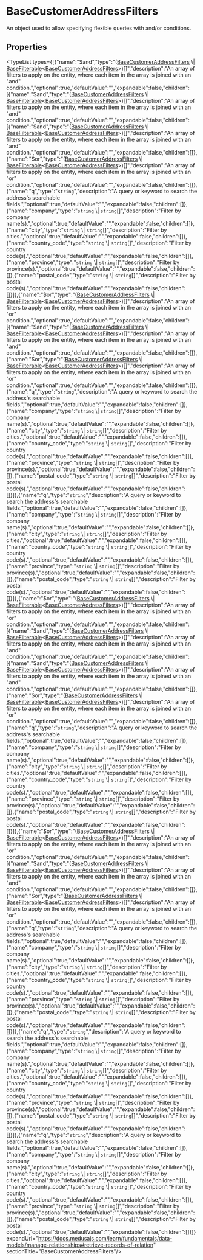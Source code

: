 
# BaseCustomerAddressFilters

An object used to allow specifying flexible queries with and/or conditions.

## Properties

<TypeList types={[{"name":"$and","type":"([BaseCustomerAddressFilters](./page.mdx) \\| [BaseFilterable](../../DAL/interfaces/types.DAL.BaseFilterable/page.mdx)&#60;[BaseCustomerAddressFilters](./page.mdx)&#62;)[]","description":"An array of filters to apply on the entity, where each item in the array is joined with an \"and\" condition.","optional":true,"defaultValue":"","expandable":false,"children":[{"name":"$and","type":"([BaseCustomerAddressFilters](./page.mdx) \\| [BaseFilterable](../../DAL/interfaces/types.DAL.BaseFilterable/page.mdx)&#60;[BaseCustomerAddressFilters](./page.mdx)&#62;)[]","description":"An array of filters to apply on the entity, where each item in the array is joined with an \"and\" condition.","optional":true,"defaultValue":"","expandable":false,"children":[{"name":"$and","type":"([BaseCustomerAddressFilters](./page.mdx) \\| [BaseFilterable](../../DAL/interfaces/types.DAL.BaseFilterable/page.mdx)&#60;[BaseCustomerAddressFilters](./page.mdx)&#62;)[]","description":"An array of filters to apply on the entity, where each item in the array is joined with an \"and\" condition.","optional":true,"defaultValue":"","expandable":false,"children":[]},{"name":"$or","type":"([BaseCustomerAddressFilters](./page.mdx) \\| [BaseFilterable](../../DAL/interfaces/types.DAL.BaseFilterable/page.mdx)&#60;[BaseCustomerAddressFilters](./page.mdx)&#62;)[]","description":"An array of filters to apply on the entity, where each item in the array is joined with an \"or\" condition.","optional":true,"defaultValue":"","expandable":false,"children":[]},{"name":"q","type":"`string`","description":"A query or keyword to search the address's searchable fields.","optional":true,"defaultValue":"","expandable":false,"children":[]},{"name":"company","type":"`string` \\| `string`[]","description":"Filter by company name(s).","optional":true,"defaultValue":"","expandable":false,"children":[]},{"name":"city","type":"`string` \\| `string`[]","description":"Filter by cities.","optional":true,"defaultValue":"","expandable":false,"children":[]},{"name":"country_code","type":"`string` \\| `string`[]","description":"Filter by country code(s).","optional":true,"defaultValue":"","expandable":false,"children":[]},{"name":"province","type":"`string` \\| `string`[]","description":"Filter by province(s).","optional":true,"defaultValue":"","expandable":false,"children":[]},{"name":"postal_code","type":"`string` \\| `string`[]","description":"Filter by postal code(s).","optional":true,"defaultValue":"","expandable":false,"children":[]}]},{"name":"$or","type":"([BaseCustomerAddressFilters](./page.mdx) \\| [BaseFilterable](../../DAL/interfaces/types.DAL.BaseFilterable/page.mdx)&#60;[BaseCustomerAddressFilters](./page.mdx)&#62;)[]","description":"An array of filters to apply on the entity, where each item in the array is joined with an \"or\" condition.","optional":true,"defaultValue":"","expandable":false,"children":[{"name":"$and","type":"([BaseCustomerAddressFilters](./page.mdx) \\| [BaseFilterable](../../DAL/interfaces/types.DAL.BaseFilterable/page.mdx)&#60;[BaseCustomerAddressFilters](./page.mdx)&#62;)[]","description":"An array of filters to apply on the entity, where each item in the array is joined with an \"and\" condition.","optional":true,"defaultValue":"","expandable":false,"children":[]},{"name":"$or","type":"([BaseCustomerAddressFilters](./page.mdx) \\| [BaseFilterable](../../DAL/interfaces/types.DAL.BaseFilterable/page.mdx)&#60;[BaseCustomerAddressFilters](./page.mdx)&#62;)[]","description":"An array of filters to apply on the entity, where each item in the array is joined with an \"or\" condition.","optional":true,"defaultValue":"","expandable":false,"children":[]},{"name":"q","type":"`string`","description":"A query or keyword to search the address's searchable fields.","optional":true,"defaultValue":"","expandable":false,"children":[]},{"name":"company","type":"`string` \\| `string`[]","description":"Filter by company name(s).","optional":true,"defaultValue":"","expandable":false,"children":[]},{"name":"city","type":"`string` \\| `string`[]","description":"Filter by cities.","optional":true,"defaultValue":"","expandable":false,"children":[]},{"name":"country_code","type":"`string` \\| `string`[]","description":"Filter by country code(s).","optional":true,"defaultValue":"","expandable":false,"children":[]},{"name":"province","type":"`string` \\| `string`[]","description":"Filter by province(s).","optional":true,"defaultValue":"","expandable":false,"children":[]},{"name":"postal_code","type":"`string` \\| `string`[]","description":"Filter by postal code(s).","optional":true,"defaultValue":"","expandable":false,"children":[]}]},{"name":"q","type":"`string`","description":"A query or keyword to search the address's searchable fields.","optional":true,"defaultValue":"","expandable":false,"children":[]},{"name":"company","type":"`string` \\| `string`[]","description":"Filter by company name(s).","optional":true,"defaultValue":"","expandable":false,"children":[]},{"name":"city","type":"`string` \\| `string`[]","description":"Filter by cities.","optional":true,"defaultValue":"","expandable":false,"children":[]},{"name":"country_code","type":"`string` \\| `string`[]","description":"Filter by country code(s).","optional":true,"defaultValue":"","expandable":false,"children":[]},{"name":"province","type":"`string` \\| `string`[]","description":"Filter by province(s).","optional":true,"defaultValue":"","expandable":false,"children":[]},{"name":"postal_code","type":"`string` \\| `string`[]","description":"Filter by postal code(s).","optional":true,"defaultValue":"","expandable":false,"children":[]}]},{"name":"$or","type":"([BaseCustomerAddressFilters](./page.mdx) \\| [BaseFilterable](../../DAL/interfaces/types.DAL.BaseFilterable/page.mdx)&#60;[BaseCustomerAddressFilters](./page.mdx)&#62;)[]","description":"An array of filters to apply on the entity, where each item in the array is joined with an \"or\" condition.","optional":true,"defaultValue":"","expandable":false,"children":[{"name":"$and","type":"([BaseCustomerAddressFilters](./page.mdx) \\| [BaseFilterable](../../DAL/interfaces/types.DAL.BaseFilterable/page.mdx)&#60;[BaseCustomerAddressFilters](./page.mdx)&#62;)[]","description":"An array of filters to apply on the entity, where each item in the array is joined with an \"and\" condition.","optional":true,"defaultValue":"","expandable":false,"children":[{"name":"$and","type":"([BaseCustomerAddressFilters](./page.mdx) \\| [BaseFilterable](../../DAL/interfaces/types.DAL.BaseFilterable/page.mdx)&#60;[BaseCustomerAddressFilters](./page.mdx)&#62;)[]","description":"An array of filters to apply on the entity, where each item in the array is joined with an \"and\" condition.","optional":true,"defaultValue":"","expandable":false,"children":[]},{"name":"$or","type":"([BaseCustomerAddressFilters](./page.mdx) \\| [BaseFilterable](../../DAL/interfaces/types.DAL.BaseFilterable/page.mdx)&#60;[BaseCustomerAddressFilters](./page.mdx)&#62;)[]","description":"An array of filters to apply on the entity, where each item in the array is joined with an \"or\" condition.","optional":true,"defaultValue":"","expandable":false,"children":[]},{"name":"q","type":"`string`","description":"A query or keyword to search the address's searchable fields.","optional":true,"defaultValue":"","expandable":false,"children":[]},{"name":"company","type":"`string` \\| `string`[]","description":"Filter by company name(s).","optional":true,"defaultValue":"","expandable":false,"children":[]},{"name":"city","type":"`string` \\| `string`[]","description":"Filter by cities.","optional":true,"defaultValue":"","expandable":false,"children":[]},{"name":"country_code","type":"`string` \\| `string`[]","description":"Filter by country code(s).","optional":true,"defaultValue":"","expandable":false,"children":[]},{"name":"province","type":"`string` \\| `string`[]","description":"Filter by province(s).","optional":true,"defaultValue":"","expandable":false,"children":[]},{"name":"postal_code","type":"`string` \\| `string`[]","description":"Filter by postal code(s).","optional":true,"defaultValue":"","expandable":false,"children":[]}]},{"name":"$or","type":"([BaseCustomerAddressFilters](./page.mdx) \\| [BaseFilterable](../../DAL/interfaces/types.DAL.BaseFilterable/page.mdx)&#60;[BaseCustomerAddressFilters](./page.mdx)&#62;)[]","description":"An array of filters to apply on the entity, where each item in the array is joined with an \"or\" condition.","optional":true,"defaultValue":"","expandable":false,"children":[{"name":"$and","type":"([BaseCustomerAddressFilters](./page.mdx) \\| [BaseFilterable](../../DAL/interfaces/types.DAL.BaseFilterable/page.mdx)&#60;[BaseCustomerAddressFilters](./page.mdx)&#62;)[]","description":"An array of filters to apply on the entity, where each item in the array is joined with an \"and\" condition.","optional":true,"defaultValue":"","expandable":false,"children":[]},{"name":"$or","type":"([BaseCustomerAddressFilters](./page.mdx) \\| [BaseFilterable](../../DAL/interfaces/types.DAL.BaseFilterable/page.mdx)&#60;[BaseCustomerAddressFilters](./page.mdx)&#62;)[]","description":"An array of filters to apply on the entity, where each item in the array is joined with an \"or\" condition.","optional":true,"defaultValue":"","expandable":false,"children":[]},{"name":"q","type":"`string`","description":"A query or keyword to search the address's searchable fields.","optional":true,"defaultValue":"","expandable":false,"children":[]},{"name":"company","type":"`string` \\| `string`[]","description":"Filter by company name(s).","optional":true,"defaultValue":"","expandable":false,"children":[]},{"name":"city","type":"`string` \\| `string`[]","description":"Filter by cities.","optional":true,"defaultValue":"","expandable":false,"children":[]},{"name":"country_code","type":"`string` \\| `string`[]","description":"Filter by country code(s).","optional":true,"defaultValue":"","expandable":false,"children":[]},{"name":"province","type":"`string` \\| `string`[]","description":"Filter by province(s).","optional":true,"defaultValue":"","expandable":false,"children":[]},{"name":"postal_code","type":"`string` \\| `string`[]","description":"Filter by postal code(s).","optional":true,"defaultValue":"","expandable":false,"children":[]}]},{"name":"q","type":"`string`","description":"A query or keyword to search the address's searchable fields.","optional":true,"defaultValue":"","expandable":false,"children":[]},{"name":"company","type":"`string` \\| `string`[]","description":"Filter by company name(s).","optional":true,"defaultValue":"","expandable":false,"children":[]},{"name":"city","type":"`string` \\| `string`[]","description":"Filter by cities.","optional":true,"defaultValue":"","expandable":false,"children":[]},{"name":"country_code","type":"`string` \\| `string`[]","description":"Filter by country code(s).","optional":true,"defaultValue":"","expandable":false,"children":[]},{"name":"province","type":"`string` \\| `string`[]","description":"Filter by province(s).","optional":true,"defaultValue":"","expandable":false,"children":[]},{"name":"postal_code","type":"`string` \\| `string`[]","description":"Filter by postal code(s).","optional":true,"defaultValue":"","expandable":false,"children":[]}]},{"name":"q","type":"`string`","description":"A query or keyword to search the address's searchable fields.","optional":true,"defaultValue":"","expandable":false,"children":[]},{"name":"company","type":"`string` \\| `string`[]","description":"Filter by company name(s).","optional":true,"defaultValue":"","expandable":false,"children":[]},{"name":"city","type":"`string` \\| `string`[]","description":"Filter by cities.","optional":true,"defaultValue":"","expandable":false,"children":[]},{"name":"country_code","type":"`string` \\| `string`[]","description":"Filter by country code(s).","optional":true,"defaultValue":"","expandable":false,"children":[]},{"name":"province","type":"`string` \\| `string`[]","description":"Filter by province(s).","optional":true,"defaultValue":"","expandable":false,"children":[]},{"name":"postal_code","type":"`string` \\| `string`[]","description":"Filter by postal code(s).","optional":true,"defaultValue":"","expandable":false,"children":[]}]} expandUrl="https://docs.medusajs.com/learn/fundamentals/data-models/manage-relationships#retrieve-records-of-relation" sectionTitle="BaseCustomerAddressFilters"/>
